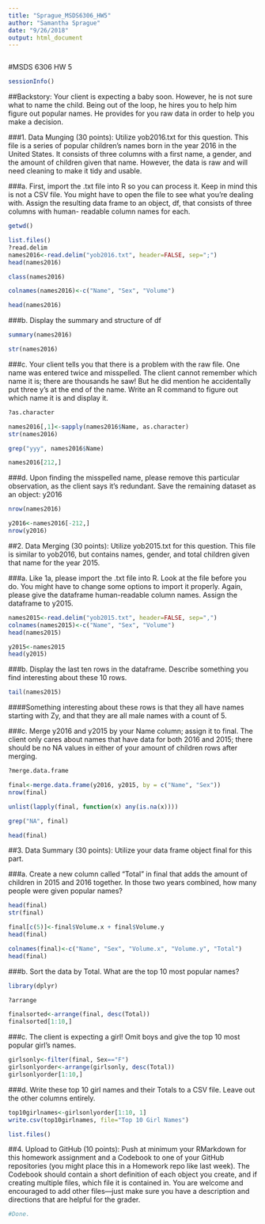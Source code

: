 ```yaml
---
title: "Sprague_MSDS6306_HW5"
author: "Samantha Sprague"
date: "9/26/2018"
output: html_document
---
```

```r

```

#MSDS 6306 HW 5

```r
sessionInfo()
```


##Backstory: Your client is expecting a baby soon. However, he is not sure what to name the child. Being out of the loop, he hires you to help him figure out popular names. He provides for you raw data in order to help you make a decision.

###1. Data Munging (30 points): Utilize yob2016.txt for this question. This file is a series of popular children’s names born in the year 2016 in the United States. It consists of three columns with a first name, a gender, and the amount of children given that name. However, the data is raw and will need cleaning to make it tidy and usable.

###a. First, import the .txt file into R so you can process it. Keep in mind this is not a CSV file. You might have to open the file to see what you’re dealing with. Assign the resulting data frame to an object, df, that consists of three columns with human- readable column names for each.

```r
getwd()
```
```r
list.files()
?read.delim
names2016<-read.delim("yob2016.txt", header=FALSE, sep=";")
head(names2016)
```
```r
class(names2016)
```
```r
colnames(names2016)<-c("Name", "Sex", "Volume")
```

```r
head(names2016)
```

###b. Display the summary and structure of df
```r
summary(names2016)
```

```r
str(names2016)
```

###c. Your client tells you that there is a problem with the raw file. One name was entered twice and misspelled. The client cannot remember which name it is; there are thousands he saw! But he did mention he accidentally put three y’s at the end of the name. Write an R command to figure out which name it is and display it.
```r
?as.character
```

```r
names2016[,1]<-sapply(names2016$Name, as.character)
str(names2016)
```
```r
grep("yyy", names2016$Name)
```
```r
names2016[212,]
```

###d. Upon finding the misspelled name, please remove this particular observation, as the client says it’s redundant. Save the remaining dataset as an object: y2016

```r
nrow(names2016)
```
```r
y2016<-names2016[-212,]
nrow(y2016)
```

##2. Data Merging (30 points): Utilize yob2015.txt for this question. This file is similar to yob2016, but contains names, gender, and total children given that name for the year 2015.

###a. Like 1a, please import the .txt file into R. Look at the file before you do. You might have to change some options to import it properly. Again, please give the dataframe human-readable column names. Assign the dataframe to y2015.
```r
names2015<-read.delim("yob2015.txt", header=FALSE, sep=",")
colnames(names2015)<-c("Name", "Sex", "Volume")
head(names2015)
```

```r
y2015<-names2015
head(y2015)
```


###b. Display the last ten rows in the dataframe. Describe something you find interesting about these 10 rows.
```r
tail(names2015)
```
####Something interesting about these rows is that they all have names starting with Zy, and that they are all male names with a count of 5. 

###c. Merge y2016 and y2015 by your Name column; assign it to final. The client only cares about names that have data for both 2016 and 2015; there should be no NA values in either of your amount of children rows after merging.
```r
?merge.data.frame
```

```r
final<-merge.data.frame(y2016, y2015, by = c("Name", "Sex"))
nrow(final)
```
```r
unlist(lapply(final, function(x) any(is.na(x))))
```


```r
grep("NA", final)
```

```r
head(final)
```

##3. Data Summary (30 points): Utilize your data frame object final for this part.

###a. Create a new column called “Total” in final that adds the amount of children in 2015 and 2016 together. In those two years combined, how many people were given popular names?
```r
head(final)
str(final)
```
```r
final[c(5)]<-final$Volume.x + final$Volume.y
head(final)
```
```r
colnames(final)<-c("Name", "Sex", "Volume.x", "Volume.y", "Total")
head(final)
```

###b. Sort the data by Total. What are the top 10 most popular names?
```r
library(dplyr)
```
```r
?arrange
```

```r
finalsorted<-arrange(final, desc(Total))
finalsorted[1:10,]
```

###c. The client is expecting a girl! Omit boys and give the top 10 most popular girl’s names.
```r
girlsonly<-filter(final, Sex=="F")
girlsonlyorder<-arrange(girlsonly, desc(Total))
girlsonlyorder[1:10,]
```

###d. Write these top 10 girl names and their Totals to a CSV file. Leave out the other columns entirely.
```r
top10girlnames<-girlsonlyorder[1:10, 1]
write.csv(top10girlnames, file="Top 10 Girl Names")
```

```r
list.files()
```


##4. Upload to GitHub (10 points): Push at minimum your RMarkdown for this homework assignment and a Codebook to one of your GitHub repositories (you might place this in a Homework repo like last week). The Codebook should contain a short definition of each object you create, and if creating multiple files, which file it is contained in. You are welcome and encouraged to add other files—just make sure you have a description and directions that are helpful for the grader.
```r
#Done. 
```

